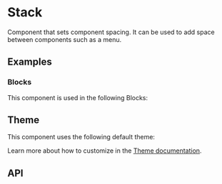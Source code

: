 
<Meta of={StackStories} />

# Stack
Component that sets component spacing. It can be used to add
space between components such as a menu.

## Examples
<ToggleCanvas of={StackStories.Simple} storybook="components-layout-stack--simple" />

### Blocks
This component is used in the following Blocks:

<Cards>
  <Card title="Forgot Password" href="/blocks/authentication/forgot-password" />
  <Card title="Login" href="/blocks/authentication/login" />
  <Card title="MFA" href="/blocks/authentication/mfa" />
  <Card title="Register" href="/blocks/authentication/register" />
  <Card title="Not Found" href="/blocks/foundation/not-found" />
  <Card title="Contact" href="/blocks/foundation/contact" />
  <Card title="Billing" href="/blocks/administration/billing" />
  <Card title="Pricing" href="/blocks/administration/pricing" />
  <Card title="Team" href="/blocks/administration/team" />
  <Card title="Profile" href="/blocks/administration/profile" />
  <Card title="Timeline" href="/blocks/foundation/timeline" />
</Cards>

## Theme
This component uses the following default theme:

<ThemeRender theme={stackTheme} />

Learn more about how to customize in the [Theme documentation](/docs/theme/getting-started).

## API
<PropsTable name="Stack" />
